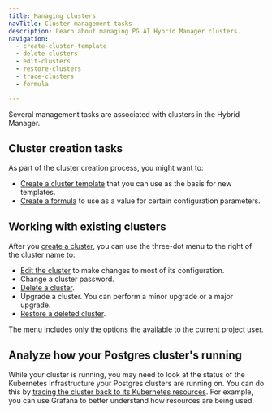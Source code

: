 ```yaml
---
title: Managing clusters
navTitle: Cluster management tasks
description: Learn about managing PG AI Hybrid Manager clusters.
navigation:
  - create-cluster-template
  - delete-clusters
  - edit-clusters
  - restore-clusters
  - trace-clusters
  - formula

---
```


Several management tasks are associated with clusters in the Hybrid Manager.

## Cluster creation tasks

As part of the cluster creation process, you might want to:

-   [Create a cluster template](create-cluster-template.mdx) that you can use as the basis for new templates.
-   [Create a formula](formula.mdx) to use as a value for certain configuration parameters.

## Working with existing clusters

After you [create a cluster](../create-clusters), you can use the three-dot menu to the right of the cluster name to:

-   [Edit the cluster](edit-clusters.mdx) to make changes to most of its configuration.
-   Change a cluster password.
-   [Delete a cluster](delete-clusters.mdx).
-   Upgrade a cluster. You can perform a minor upgrade or a major upgrade.
-   [Restore a deleted cluster](restore-clusters.mdx).

The menu includes only the options the available to the current project user.

## Analyze how your Postgres cluster's running

While your cluster is running, you may need to look at the status of the Kubernetes infrastructure your Postgres clusters are running on. You can do this by [tracing the cluster back to its Kubernetes resources](trace-clusters.mdx). For example, you can use Grafana to better understand how resources are being used.
